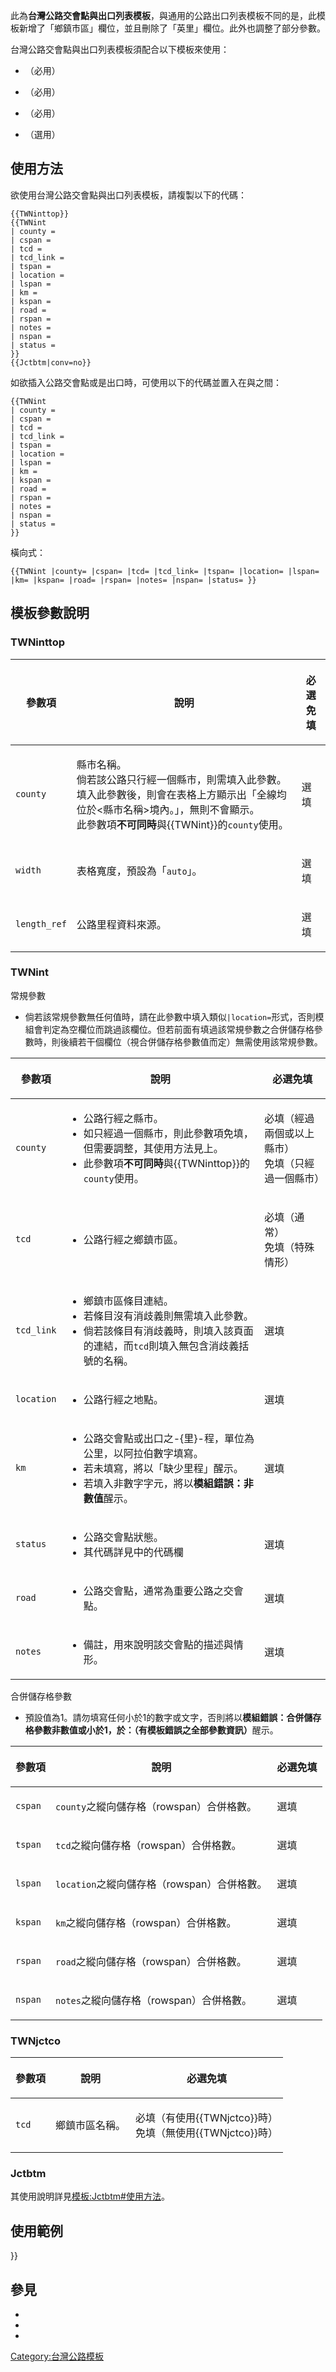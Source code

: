 <noinclude>{{Documentation subpage}}</noinclude>
{{Lua|Module:Jctint/TWN}}
此為'''台灣公路交會點與出口列表模板'''，與通用的公路出口列表模板{{Tl|Jctint}}不同的是，此模板新增了「鄉鎮市區」欄位，並且刪除了「英里」欄位。此外也調整了部分參數。

台灣公路交會點與出口列表模板須配合以下模板來使用：
* {{Tl|TWNinttop}}（必用）
* {{Tl|TWNint}}（必用）
* {{Tl|Jctbtm}}（必用）
* {{Tl|TWNjctco}}（選用）

== 使用方法 ==
欲使用台灣公路交會點與出口列表模板，請複製以下的代碼：
<pre width=100%>
{{TWNinttop}}
{{TWNint
| county = 
| cspan = 
| tcd = 
| tcd_link = 
| tspan = 
| location = 
| lspan = 
| km = 
| kspan = 
| road = 
| rspan = 
| notes = 
| nspan = 
| status = 
}}
{{Jctbtm|conv=no}}
</pre>

如欲插入公路交會點或是出口時，可使用以下的代碼並置入在{{Tl|TWNinttop}}與{{Tl|Jctbtm}}之間：
<pre width=100%>
{{TWNint
| county = 
| cspan = 
| tcd = 
| tcd_link = 
| tspan = 
| location = 
| lspan = 
| km = 
| kspan = 
| road = 
| rspan = 
| notes = 
| nspan = 
| status = 
}}
</pre>

橫向式：
<pre width=100%>
{{TWNint |county= |cspan= |tcd= |tcd_link= |tspan= |location= |lspan= |km= |kspan= |road= |rspan= |notes= |nspan= |status= }}
</pre> 

== 模板參數說明 ==
=== TWNinttop ===
{|class="wikitable" style="line-height:1.4em;"
! 參數項 !! 說明 !! 必選免填
|-
| <code>county</code> 
| 縣市名稱。<br>倘若該公路只行經一個縣市，則需填入此參數。填入此參數後，則會在表格上方顯示出「全線均位於<縣市名稱>境內。」，無則不會顯示。<br>此參數項'''不可同時'''與<nowiki>{{TWNint}}</nowiki>的<code>county</code>使用。
| 選填
|-
| <code>width</code> 
| 表格寬度，預設為「<code><nowiki>auto</nowiki></code>」。
| 選填
|-
| <code>length_ref</code> 
| 公路里程資料來源。
| 選填
|}

=== TWNint ===
;常規參數
* 倘若該常規參數無任何值時，請在此參數中填入類似<code>|location= </code>形式，否則模組會判定為空欄位而跳過該欄位。但若前面有填過該常規參數之合併儲存格參數時，則後續若干個欄位（視合併儲存格參數值而定）無需使用該常規參數。

{|class="wikitable" style="line-height:1.4em;"
! 參數項 !! 說明 !! 必選免填
|-
| <code>county</code>
| 
* 公路行經之縣市。
* 如只經過一個縣市，則此參數項免填，但需要調整{{Tl|TWNinttop}}，其使用方法見上。
* 此參數項'''不可同時'''與<nowiki>{{TWNinttop}}</nowiki>的<code>county</code>使用。
| 必填（經過兩個或以上縣市）<br>免填（只經過一個縣市）
|-
| <code>tcd</code>
| 
* 公路行經之鄉鎮市區。
| 必填（通常）<br>免填（特殊情形）
|-
| <code>tcd_link</code>
| 
* 鄉鎮市區條目連結。
* 若條目沒有消歧義則無需填入此參數。
* 倘若該條目有消歧義時，則填入該頁面的連結，而<code>tcd</code>則填入無包含消歧義括號的名稱。
| 選填
|-
| <code>location</code>
| 
* 公路行經之地點。
| 選填
|-
| <code>km</code>
| 
* 公路交會點或出口之-{里}-程，單位為公里，以阿拉伯數字填寫。
* 若未填寫，將以「缺少里程」醒示。
*若填入非數字字元，將以<b><span class=error mw-ext-cite-error>模組錯誤：非數值</span></b>醒示。
| 選填
|-
| <code>status</code>
| 
* 公路交會點狀態。
* 其代碼詳見{{Tl|Jctbtm/doc#色塊}}中的代碼欄
| 選填
|-
| <code>road</code>
| 
* 公路交會點，通常為重要公路之交會點。
| 選填
|-
| <code>notes</code>
| 
* 備註，用來說明該交會點的描述與情形。
| 選填
|}

; 合併儲存格參數
* 預設值為1。請勿填寫任何小於1的數字或文字，否則將以<b><span class=error mw-ext-cite-error>模組錯誤：合併儲存格參數非數值或小於1，於：（有模板錯誤之全部參數資訊）</span></b>醒示。
{|class="wikitable" style="line-height:1.4em;"
! 參數項 !! 說明 !! 必選免填
|-
| <code>cspan</code>
| <code>county</code>之縱向儲存格（rowspan）合併格數。
| 選填
|-
| <code>tspan</code>
| <code>tcd</code>之縱向儲存格（rowspan）合併格數。
| 選填
|-
| <code>lspan</code>
| <code>location</code>之縱向儲存格（rowspan）合併格數。
| 選填
|-
| <code>kspan</code>
| <code>km</code>之縱向儲存格（rowspan）合併格數。
| 選填
|-
| <code>rspan</code>
| <code>road</code>之縱向儲存格（rowspan）合併格數。
| 選填
|-
| <code>nspan</code>
| <code>notes</code>之縱向儲存格（rowspan）合併格數。
| 選填
|}

=== TWNjctco ===
{|class="wikitable" style="line-height:1.4em;"
! 參數項 !! 說明 !! 必選免填
|-
| <code>tcd</code> 
| 鄉鎮市區名稱。
| 必填（有使用<nowiki>{{TWNjctco}}</nowiki>時）<br>免填（無使用<nowiki>{{TWNjctco}}</nowiki>時）
|}

=== Jctbtm ===
其使用說明詳見[[模板:Jctbtm#使用方法]]。

== 使用範例 ==
{{Template Pre|br=顯示效果：|demo_kill_categories=yes
|<nowiki>{{TWNinttop}}
{{TWNint
| county = 臺南市
| cspan = 4
| tcd = 永康區
| tspan = 2
| location = 六甲頂
| km = 330.700
| road = {{Jct|country=TWN|PH|19}}
| notes = This is an example.
}}
{{TWNint
| location = 大橋
| km = 332.450
| road = {{Jct|country=TWN|PH|20}}
| notes = This is an example.
}}
{{TWNjctco|tcd=南區 (臺南市){{!}}南區}}
{{TWNint
| tcd = 仁德區
| location = [[台南交流道 (台86線)|台南交流道]]
| km = 343.000
| road = {{Jct|country=TWN|PH|86}}
| notes = This is an example.
}}
{{TWNint
| county = 高雄市
| cspan = 1
| tcd = 湖內區
| location = 大湖
| km = 349.400
| road = {{Jct|country=TWN|PH|28}}
| notes = This is an example.
}}
{{Jctbtm|conv=no}}
</nowiki>}}

== 參見 ==
* {{Tl|TWNinttop}}
* {{Tl|TWNjctco}}
* {{Tl|Jctint}}

<includeonly>[[Category:台灣公路模板]]</includeonly>